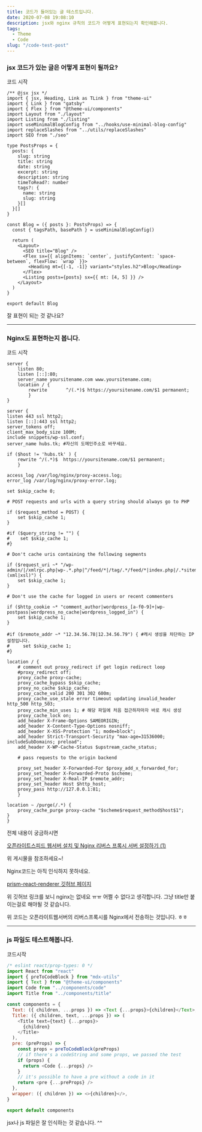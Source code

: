 ```yaml
---
title: 코드가 들어있는 글 테스트입니다.
date: 2020-07-08 19:08:10
description: jsx와 nginx 규칙의 코드가 어떻게 표현되는지 확인해봅니다.
tags:
  - Theme
  - Code
slug: "/code-test-post"
---
```


### jsx 코드가 있는 글은 어떻게 표현이 될까요?

코드 시작

```jsx:title=src/@lekoarts/gatsby-theme-minimal-blog/components/blog.tsx {2-9,15}
/** @jsx jsx */
import { jsx, Heading, Link as TLink } from "theme-ui"
import { Link } from "gatsby"
import { Flex } from "@theme-ui/components"
import Layout from "./layout"
import Listing from "./listing"
import useMinimalBlogConfig from "../hooks/use-minimal-blog-config"
import replaceSlashes from "../utils/replaceSlashes"
import SEO from "./seo"

type PostsProps = {
  posts: {
    slug: string
    title: string
    date: string
    excerpt: string
    description: string
    timeToRead?: number
    tags?: {
      name: string
      slug: string
    }[]
  }[]
}

const Blog = ({ posts }: PostsProps) => {
  const { tagsPath, basePath } = useMinimalBlogConfig()

  return (
    <Layout>
      <SEO title="Blog" />
      <Flex sx={{ alignItems: `center`, justifyContent: `space-between`, flexFlow: `wrap` }}>
        <Heading mt={[-1, -1]} variant="styles.h2">Blog</Heading>
      </Flex>
      <Listing posts={posts} sx={{ mt: [4, 5] }} />
    </Layout>
  )
}

export default Blog
```

잘 표현이 되는 것 같나요?

---

### Nginx도 표현하는지 봅니다.

코드 시작

```nginx
server {
    listen 80;
    listen [::]:80;
    server_name yoursitename.com www.yoursitename.com;
    location / {
        rewrite       ^/(.*)$ https://yoursitename.com/$1 permanent;
		}
} 

server {
listen 443 ssl http2;
listen [::]:443 ssl http2;
server_tokens off;
client_max_body_size 100M;
include snippets/wp-ssl.conf;
server_name hubs.tk; #자신의 도메인주소로 바꾸세요.

if ($host != 'hubs.tk' ) {
	rewrite ^/(.*)$  https://yoursitename.com/$1 permanent;
	}

access_log /var/log/nginx/proxy-access.log;
error_log /var/log/nginx/proxy-error.log;    

set $skip_cache 0;

# POST requests and urls with a query string should always go to PHP

if ($request_method = POST) {
    set $skip_cache 1;
}

#if ($query_string != "") {
#    set $skip_cache 1;
#}

# Don't cache uris containing the following segments

if ($request_uri ~* "/wp-admin/|/xmlrpc.php|wp-.*.php|^/feed/*|/tag/.*/feed/*|index.php|/.*sitemap.*\.(xml|xsl)") {
    set $skip_cache 1;
}

# Don't use the cache for logged in users or recent commenters

if ($http_cookie ~* "comment_author|wordpress_[a-f0-9]+|wp-postpass|wordpress_no_cache|wordpress_logged_in") {
    set $skip_cache 1;
}

#if ($remote_addr ~* "12.34.56.78|12.34.56.79") { #캐시 생성을 차단하는 IP 설정입니다.
#     set $skip_cache 1;
#}

location / {
	# comment out proxy_redirect if get login redirect loop
	#proxy_redirect off;
	proxy_cache proxy-cache;
	proxy_cache_bypass $skip_cache;
	proxy_no_cache $skip_cache;
	proxy_cache_valid 200 301 302 600m;
	proxy_cache_use_stale error timeout updating invalid_header http_500 http_503;
	proxy_cache_min_uses 1; # 해당 파일에 처음 접근하자마자 바로 캐시 생성
	proxy_cache_lock on;
	add_header X-Frame-Options SAMEORIGIN;
	add_header X-Content-Type-Options nosniff;
	add_header X-XSS-Protection "1; mode=block";     
	add_header Strict-Transport-Security "max-age=31536000; includeSubDomains; preload";
	add_header X-WP-Cache-Status $upstream_cache_status;

	# pass requests to the origin backend 

	proxy_set_header X-Forwarded-For $proxy_add_x_forwarded_for;
	proxy_set_header X-Forwarded-Proto $scheme;
	proxy_set_header X-Real-IP $remote_addr;
	proxy_set_header Host $http_host;
	proxy_pass http://127.0.0.1:81;
	}

location ~ /purge(/.*) {
	proxy_cache_purge proxy-cache "$scheme$request_method$host$1";
}
}
```

전체 내용이 궁금하시면

<a href="https://www.wsgvet.com/bbs/board.php?bo_table=home&wr_id=610" target="_blank" rel="noopener noreferrer">오픈라이트스피드 웹서버 설치 및 Nginx 리버스 프록시 서버 설정하기 (1)</a>

위 게시물을 참조하세요~!

Nginx코드는 아직 인식하지 못하네요.

<a href="https://github.com/FormidableLabs/prism-react-renderer" target="_blank" rel="noopener noreferrer">prism-react-renderer 깃허브 페이지</a>

위 깃허브 링크를 보니 nginx는 없네요 ㅠㅠ 어쩔 수 없다고 생각합니다. 그냥 title만 붙이는걸로 해야될 것 같습니다.

위 코드는 오픈라이트웹서버의 리버스프록시를 Nginx에서 전송하는 것입니다. ㅎㅎ

---

### js 파일도 테스트해봅니다.

코드시작

```js:title=src/@lekoarts/gatsby-theme-minimal-blog/gatsby-plugin-theme-ui/components.js {2-6,9}
/* eslint react/prop-types: 0 */
import React from "react"
import { preToCodeBlock } from "mdx-utils"
import { Text } from "@theme-ui/components"
import Code from "../components/code"
import Title from "../components/title"

const components = {
  Text: ({ children, ...props }) => <Text {...props}>{children}</Text>,
  Title: ({ children, text, ...props }) => (
    <Title text={text} {...props}>
      {children}
    </Title>
  ),
  pre: (preProps) => {
    const props = preToCodeBlock(preProps)
    // if there's a codeString and some props, we passed the test
    if (props) {
      return <Code {...props} />
    }
    // it's possible to have a pre without a code in it
    return <pre {...preProps} />
  },
  wrapper: ({ children }) => <>{children}</>,
}

export default components
```

jsx나 js 파일은 잘 인식하는 것 같습니다. ^^